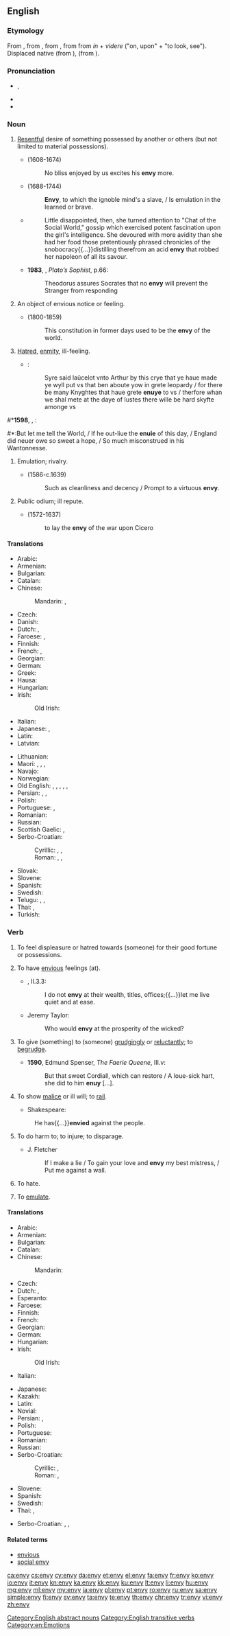==English==

===Etymology===
From {{etyl|enm|en}} {{m|enm|envie}}, from {{etyl|fro|en}} {{m|fro|envie}}, from {{etyl|la|en}} {{m|la|invidia||envy}}, from {{m|la|invidere||to look at with malice}} from ''in'' + ''videre'' ("on, upon" + "to look, see"). Displaced native {{etyl|enm|-}} {{m|enm|ande|ande, onde|envy}} (from {{etyl|ang|-}} {{m|ang|anda|anda, onda|breath, emotion, envy, hatred, grudge, dislike}}), {{etyl|enm|-}} {{m|enm|nith|nithe, nith|envy, malice}} (from {{etyl|ang|-}} {{m|ang|nīþ||envy, hatred, malice, spite, jealousy}}).

===Pronunciation===
* {{a|UK}} {{enPR|ĕn'vē}}, {{IPA|/ˈɛnviː/|lang=en}}
* {{audio|En-uk-envy.ogg|Audio (UK)|lang=en}}
* {{audio|En-us-envy.ogg|Audio (US)|lang=en}}

===Noun===
{{en-noun|~|envies}}

#[[resentful|Resentful]] desire of something possessed by another or others (but not limited to material possessions). {{defdate|from 13<sup>th</sup>c.}}
#*{{w|John Milton}} (1608-1674)
#*:No bliss enjoyed by us excites his '''envy''' more.
#*{{w|Alexander Pope}} (1688-1744)
#*:'''Envy''', to which the ignoble mind's a slave, / Is emulation in the learned or brave.
#*{{RQ:Vance Nobody|I}}
#*:Little disappointed, then, she turned attention to "Chat of the Social World," gossip which exercised potent fascination upon the girl's intelligence. She devoured with more avidity than she had her food those pretentiously phrased chronicles of the snobocracy{{...}}distilling therefrom an acid '''envy''' that robbed her napoleon of all its savour.
#*'''1983''', {{w|Stanley Rosen}}, ''Plato’s Sophist'', p.66:
#*:Theodorus assures Socrates that no '''envy''' will prevent the Stranger from responding
#An object of envious notice or feeling.
#*{{w|Thomas Babington Macaulay, 1st Baron Macaulay|Thomas Macaulay}} (1800-1859)
#*:This constitution in former days used to be the '''envy''' of the world.
#{{lb|en|obsolete}} [[hatred|Hatred]], [[enmity]], ill-feeling. {{defdate|14<sup>th</sup>-18<sup>th</sup>c.}}
#*{{RQ:Mlry MrtDrthr|12.52|2|X|lij}}:
#*:Syre said laūcelot vnto Arthur by this crye that ye haue made ye wyll put vs that ben aboute yow in grete Ieopardy / for there be many Knyghtes that haue grete '''enuye''' to vs / therfore whan we shal mete at the daye of Iustes there wille be hard skyfte amonge vs
<!--#*:‘Sir,’ seyde Sir Launcelot unto Kynge Arthur, ‘by this cry that ye have made ye woll put us that bene aboute you in grete jouparté, for there be many knyghtes that hath '''envy''' to us{{nb...}}.’-->
#*'''1598''', {{w|William Shakespeare}}, ''{{w|Henry IV, Part 1}}'':
#*:But let me tell the World, / If he out-liue the '''enuie''' of this day, / England did neuer owe so sweet a hope, / So much misconstrued in his Wantonnesse.
#{{lb|en|obsolete}} Emulation; rivalry.
#*{{w|John Ford (dramatist)|John Ford}} (1586-c.1639)
#*:Such as cleanliness and decency / Prompt to a virtuous '''envy'''.
#{{lb|en|obsolete}} Public odium; ill repute.
#*{{w|Ben Jonson}} (1572-1637)
#*:to lay the '''envy''' of the war upon Cicero

====Translations====
{{trans-top|resentful desire of something possessed by another}}
* Arabic: {{t|ar|حَسَد|m}}
* Armenian: {{t|hy|նախանձ}}
* Bulgarian: {{t+|bg|завист|f|sc=Cyrl}}
* Catalan: {{t+|ca|enveja|f}}
* Chinese:
*: Mandarin: {{t+|cmn|妒嫉|tr=dùjí|sc=Hani}}, {{t+|cmn|羡慕|tr=xiànmù|sc=Hani}}
* Czech: {{t+|cs|závist|f}}
* Danish: {{t|da|misundelse}}
* Dutch: {{t+|nl|afgunst|f}}, {{t+|nl|nijd|m|alt=nĳd}}
* Faroese: {{t|fo|øvundsjúka|f}}, {{t|fo|øvund|f}}
* Finnish: {{t+|fi|kateus|m}}
* French: {{t+|fr|envie|f}}, {{t+|fr|jalousie|f}}
* Georgian: {{t+|ka|შური}}
* German: {{t+|de|Neid|m}}
* Greek: {{t+|el|φθόνος|m}}
* Hausa: {{t|ha|hassada|f|alt=hassadā̀}}
* Hungarian: {{t+|hu|irigység}}
* Irish: {{t|ga|formad|m}}
*: Old Irish: {{t|sga|format|n}}
* Italian: {{t+|it|invidia|f}}
* Japanese: {{t+|ja|嫉妬|tr=しっと, shitto}}, {{t+|ja|ねたみ|tr=netami}}
* Latin: {{t|la|invidia|f}}
* Latvian: {{t|lv|skaudība|f}}
{{trans-mid}}
* Lithuanian: {{t+|lt|pavỹdas|m}}
* Maori: {{t|mi|tarahae}}, {{t|mi|harawene}}, {{t|mi|pūhaehae}}, {{t|mi|wenerau}}
* Navajo: {{t|nv|oochʼį́į́d}}
* Norwegian: {{t+|no|misunnelse}}
* Old English: {{t|ang|ofest|f}}, {{t|ang|ofestnes|f}}, {{t|ang|æfestung|f}}, {{t|ang|anda|m}}, {{t|ang|hete|m}}, {{t|ang|niþ|m}}
* Persian: {{t+|fa|حسادت|tr=hesâdat|sc=fa-Arab}}, {{t+|fa|رشک|tr=rašk|sc=fa-Arab}}, {{t+|fa|حسد|tr=hasad|sc=fa-Arab}}
* Polish: {{t+|pl|zazdrość|f}}
* Portuguese: {{t+|pt|inveja|f}}, {{t|pt|ciumes|m}}
* Romanian: {{t+|ro|invidie|f}}
* Russian: {{t+|ru|за́висть|f}}
* Scottish Gaelic: {{t|gd|farmad|m}}, {{t|gd|eud|m}}
* Serbo-Croatian:
*: Cyrillic: {{t|sh|завист|f|sc=Cyrl}}, {{t|sh|љубомора|f|sc=Cyrl}}, {{t|sh|јал|m|sc=Cyrl}}
*: Roman: {{t|sh|závist|f}}, {{t|sh|ljubòmora|f}}, {{t+|sh|jal|m}}
* Slovak: {{t|sk|závisť|f}}
* Slovene: {{t|sl|zavist|f}}
* Spanish: {{t+|es|envidia|f}}
* Swedish: {{t+|sv|avund}}
* Telugu: {{t+|te|ఈర్ష్య|sc=Telu}}, {{t+|te|ఈసు|sc=Telu}}, {{t+|te|అసూయ|sc=Telu}}
* Thai: {{t|th|ความริษยา|tr=ความริษยา|sc=Thai}}, {{t|th|ความอิจฉา|tr=kwaam ìtchăa|sc=Thai}}
* Turkish: {{t+|tr|kıskançlık}}
{{trans-bottom}}

===Verb===
{{en-verb|env|ies}}

# {{context|transitive|lang=en}} To feel displeasure or hatred towards (someone) for their good fortune or possessions. {{defdate|from 14th c.}}
# {{context|obsolete|intransitive|lang=en}} To have [[envious]] feelings (at). {{defdate|15th-18th c.}}
#*{{RQ:RBrtn AntmyMlncly}}, II.3.3:
#*: I do not '''envy''' at their wealth, titles, offices;{{...}}let me live quiet and at ease.
#*Jeremy Taylor:
#*: Who would '''envy''' at the prosperity of the wicked?
# {{context|obsolete|transitive|lang=en}} To give (something) to (someone) [[grudgingly]] or [[reluctantly]]; to [[begrudge]]. {{defdate|16th-18th c.}}
#* '''1590''', Edmund Spenser, ''The Faerie Queene'', III.v:
#*: But that sweet Cordiall, which can restore / A loue-sick hart, she did to him '''enuy'''&nbsp;[…].
# {{context|obsolete|lang=en}} To show [[malice]] or ill will; to [[rail]].
#*Shakespeare:
#: He has{{...}}'''envied''' against the people.
# {{context|obsolete|lang=en}} To do harm to; to injure; to disparage.
#* J. Fletcher
#*: If I make a lie / To gain your love and '''envy''' my best mistress, / Put me against a wall.
# {{context|obsolete|lang=en}} To hate.
#: {{rfquotek|Marlowe}}
# {{context|obsolete|lang=en}} To [[emulate]].
#: {{rfquotek|Spenser}}

====Translations====
{{trans-top|to feel displeasure towards (someone) because of their good fortune, possessions}}
* Arabic: {{t|ar|غَبَطَ}}
* Armenian: {{t|hy|նախանձել}}
* Bulgarian: {{t+|bg|завиждам|sc=Cyrl}}
* Catalan: {{t+|ca|envejar}}
* Chinese:
*: Mandarin: {{t+|cmn|羡慕|tr=xiànmù|sc=Hani}}
* Czech: {{t|cs|závidět}}
* Dutch: {{t+|nl|benijden|alt=benĳden}}, {{t|nl|afgunstig zijn|alt=afgunstig zĳn}}
* Esperanto: {{t+|eo|envii}}
* Faroese: {{t|fo|øvunda}}
* Finnish: {{t+|fi|kadehtia}}
* French: {{t+|fr|envier}}
* Georgian: {{t|ka|შეშურება}}
* German: {{t+|de|beneiden}}
* Hungarian: {{t+|hu|irigyel}}
* Irish:
*: Old Irish: {{t|sga|formuinethar|alt=for·muinethar}}
* Italian: {{t+|it|invidiare}}
{{trans-mid}}
* Japanese: {{t|ja|羨む|tr=うらやむ, urayamu}}
* Kazakh: {{t|kk|қызғану|sc=Cyrl}}
* Latin: {{t|la|invideō}}
* Novial: {{t|nov|envia}}
* Persian: {{t|fa|حسادت ورزیدن|sc=Arab}}, {{t|fa|رشک ورزیدن|tr=rašk varzidan|sc=fa-Arab}}
* Polish: {{t|pl|zazdrościć}}
* Portuguese: {{t+|pt|invejar}}
* Romanian: {{t+|ro|invidia}}
* Russian: {{t+|ru|зави́довать}}
* Serbo-Croatian:
*: Cyrillic: {{t|sh|завидети|sc=Cyrl}}, {{t|sh|завидјети|sc=Cyrl}}
*: Roman: {{t|sh|zavideti}}, {{t+|sh|zavidjeti}}
* Slovene: {{t|sl|zavidati}}
* Spanish: {{t|es|envidiar}}
* Swedish: {{t+|sv|avundas}}
* Thai: {{t+|th|ริษยา|tr=rítyaa|sc=Thai}}, {{t|th|อิจฉา|tr=ìtchăa|sc=Thai}}
{{trans-bottom}}

{{checktrans-top}}
* Serbo-Croatian: {{t+check|sh|ljubomorna|f}}, {{t+check|sh|ljubomoran|m}}, {{t+check|sh|ljubomorno|n}}
{{trans-bottom}}

====Related terms====
* [[envious]]
* [[social envy]]

[[Category:English abstract nouns]]
[[Category:English transitive verbs]]
[[Category:en:Emotions]]

[[ca:envy]]
[[cs:envy]]
[[cy:envy]]
[[da:envy]]
[[et:envy]]
[[el:envy]]
[[fa:envy]]
[[fr:envy]]
[[ko:envy]]
[[io:envy]]
[[it:envy]]
[[kn:envy]]
[[ka:envy]]
[[kk:envy]]
[[ku:envy]]
[[lt:envy]]
[[li:envy]]
[[hu:envy]]
[[mg:envy]]
[[ml:envy]]
[[my:envy]]
[[ja:envy]]
[[pl:envy]]
[[pt:envy]]
[[ro:envy]]
[[ru:envy]]
[[sa:envy]]
[[simple:envy]]
[[fi:envy]]
[[sv:envy]]
[[ta:envy]]
[[te:envy]]
[[th:envy]]
[[chr:envy]]
[[tr:envy]]
[[vi:envy]]
[[zh:envy]]